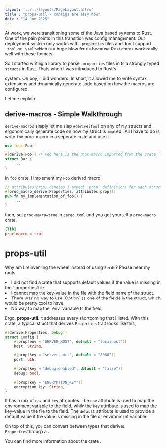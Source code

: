 ```yaml
---
layout: '../../layouts/PageLayout.astro'
title : "props-util - configs are easy now"
date : "14 Jun 2025"
---
```




At work, we were transitioning some of the Java based systems to Rust. One of the pain points in this transition was config management. Our deployment system only works with `.properties` files and don't support `.toml` or `.yaml` which is a huge blow for us because Rust crates work really well with these formats.

So I started writing a library to parse `.properties` files in to a strongly typed `structs` in Rust. Thats when I was introduced to Rust's
<Link href="https://doc.rust-lang.org/reference/procedural-macros.html" title="proc-macro"/> system. Oh boy, it did wonders. In short, it allowed me to write syntax extensions and dynamically generate code based on how the macros are configured.

Let me explain.

<Linebreak/>

## **derive-macros - Simple Walkthrough**

`derive-macros` simply let me slap `#derive[foo]` on any of my structs and ergonomically generate code on how my struct is `impl`ed . All I have to do is write `foo` proc-macro in a seperate crate and use it.

```rust
use foo::Foo;

#[derive(Foo)] // Foo here is the proc-macro imported from the crate `foo`
struct Bar {
    ...
}
```

In `foo` crate, I implement my `Foo` derived macro

```rust
// attributes(prop) denotes I expect `prop` definitions for each struct field
#[proc_macro_derive(Properties, attributes(prop))]
pub fn my_implementation_of_foo() {
    ...
}
```

then, set `proc-macro=true` in `cargo.toml` and you got yourself a `proc-macro` crate.

```toml
[lib]
proc-macro = true
```

<Linebreak/>

# **props-util**

Why am I reinventing the wheel instead of using `Serde`? Please hear my rants

<List>
    <li>I did not find a crate that supports default values if the value is missing in the `.properties`file.</li>
    <li>I cannot map the key-value in the file with the field name of the struct.</li>
    <li>There was no way to use `Option` as one of the fields in the struct, which would be pretty cool to have.</li>
    <li> No way to map the `env` variable to the field. </li>
</List>

Ergo, **props-util**. It addresses every shortcoming that I listed. With this crate, a typical struct that derives `Properties` trait looks like this,

``` rust
#[derive(Properties, Debug)]
struct Config {
    #[prop(env = "SERVER_HOST", default = "localhost")]
    host: String,

    #[prop(key = "server.port", default = "8080")]
    port: u16,

    #[prop(key = "debug.enabled", default = "false")]
    debug: bool,

    #[prop(key = "ENCRYPTION_KEY")]
    encryption_key: String,
}
```

It has a mix of `env` and `key` attributes. The `env` attribute is used to map the environment variable to the field, while the `key` attribute is used to map the key-value in the file to the field. The `default` attribute is used to provide a default value if the value is missing in the file or environment variable.

On top of this, you can convert between types that derives `Properties`through a <Link href="https://docs.rs/props-util/latest/props_util/index.html#converting-between-different-types" title="simple API"/>.

You can find more information about the crate <Link href="https://docs.rs/props-util/latest/props_util/index.html" title="here"/>.
